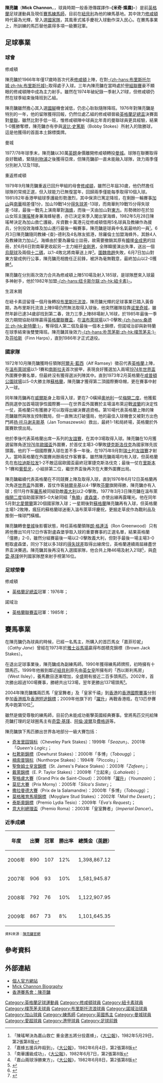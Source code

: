 {{NoteTA|G1=英超
|T=zh-cn:米克·钱农; zh-hk:陳亮鏞; zh-tw:米克·錢農; zh-sg:陈亮镛
|1=zh-cn:米克·钱农; zh-hk:陳亮鏞; zh-tw:米克·錢農; zh-sg:陈亮镛
}}
{{Football player infobox
| playername          = 陳亮鏞<br />''Mick Channon''
| image = 
| fullname            = Michael Roger Channon<br>米高·羅傑·燦儂
| height              = {{height|ft=6|in=0}}  
| dateofbirth         = {{birth date and age|1948|11|28|df=y}}
| cityofbirth         = [[威爾特郡|威爾特郡]][[Orcheston|Orcheston]]
| countryofbirth      = [[英格蘭|英格蘭]]
| currentclub         = 已退役
| position            = [[前鋒_(足球)|前鋒]]
| years               = 1965–77<br>1974<br>1977–79<br>1978<br>1979–82<br>1981<br>1981<br>1982<br>1982<br>1982<br>1982–85<br>1985<br>1985–86<br>1986–87
| clubs               = [[南安普敦足球俱樂部|修咸頓]]<br>→ [[德班些路迪|德班些路迪]]<br>[[曼城足球俱樂部|曼城]]<br>→ [[開普敦城足球會|開普敦城]]<br>[[南安普敦足球俱樂部|修咸頓]]<br>→ [[紐卡素KB聯|紐卡素KB聯]]<br>→ [[Gosnells_City_F.C.|高斯諾爾市]]<br>→ [[加山|加山]]<br>[[纽卡斯尔联足球俱乐部|紐卡素]]<br>[[布里斯托流浪足球會|布里斯托流浪]]<br>[[诺里奇城足球俱乐部|诺里奇城]]<br>[[Miramar_Rangers|美麗華流浪]]<br>[[樸茨茅夫足球會|樸茨茅夫]]<br>[[Finn_Harps|芬哈斯]]
| caps(goals)         = 391 (157)<br>{{0}}{{0}}? {{0}}{{0}}(?)<br>{{0}}72 {{0}}(24)<br>{{0}}{{0}}? {{0}}{{0}}(?)<br>119 {{0}}(28)<br>{{0}}{{0}}4 {{0}}{{0}}(3)<br>{{0}}{{0}}1 {{0}}{{0}}(1)<br>{{0}}{{0}}1 {{0}}{{0}}(0)<br>{{0}}{{0}}4 {{0}}{{0}}(1)<br>{{0}}{{0}}9 {{0}}{{0}}(0)<br>{{0}}88 {{0}}(16)<br>{{0}}{{0}}? {{0}}{{0}}(?)<br>{{0}}34 {{0}}{{0}}(6)<br>{{0}}{{0}}? {{0}}{{0}}(0)
| nationalyears       = 1972–77
| nationalteam        = [[英格蘭足球代表隊|英格蘭]]
| nationalcaps(goals) = {{0}}46 {{0}}(21)
| pcupdate            = 
| ntupdate            = 
}}

'''陳亮鏞'''（'''Mick Channon'''，{{bd|1948年|11月28日|catIdx=Channon, Mick}}，球員時期一般香港傳媒譯作'''-{米奇·燦農}-'''）是前[[英格蘭|英格蘭]]足球運動員及現任[[賽馬|賽馬]][[練馬師|練馬師]]，目前在[[紐貝利|紐貝利]]為他的練馬基地。其中效力[[南安普敦足球俱樂部|修咸頓]]時代最為光輝，曾入選[[英格蘭足球代表隊|國家隊]]，其風車式搖手慶祝入球動作深入民心。在賽馬事業上，所訓練的馬匹替他贏得多項一級賽冠軍。

==足球事業==
===球會===
;修咸頓
陳亮鏞於1966年年僅17歲時首次代表[[南安普敦足球俱樂部|修咸頓]]上陣，在對[[布里斯托尔城足球俱乐部|-{zh-hans:布里斯托尔城;zh-hk:布里斯托城}-]]取得處子入球。三年內陳亮鏞在當時處於[[英格蘭足球聯賽|甲組聯賽]]豪不顯眼的修咸頓陣中成為主力射手。雖然在1974年破紀錄一季射入21球，但修咸頓仍然在球季結束後降班到乙組。

陳亮鏞雖然擔心其入選[[英格蘭足球代表隊|國腳]]機會減低，仍忠心耿耿隨隊降班。1976年對陳亮鏞是特別的一年，他的留隊獲得回報，仍然位處乙組的修咸頓晉級[[英格蘭足總盃|英格蘭足總盃]]決賽面對[[曼徹斯特聯足球俱樂部|曼聯]]，雖然比對手低一班，惟修咸頓陣中球員比年青的曼聯球員更具經驗，結果1-0獲勝奪標，陳亮鏞亦有參與[[波比·史篤斯|波比·史篤斯]]（Bobby Stokes）所射入的致勝球，這是他獲得的首面本土錦標獎牌。

;曼城
1977/78年球季末，陳亮鏞以30萬[[英鎊|英鎊]]身價離開修咸頓轉投[[曼城足球俱乐部|曼城]]。球隊在聯賽取得良好戰績，緊隨[[利物浦足球俱乐部|利物浦]]之後獲得亞席，但陳亮鏞卻一直未能融入球隊，效力兩季僅分別射入12及11球。

;重返修咸頓
1979年9月陳亮鏞重返已回升甲組的母會[[南安普敦足球俱樂部|修咸頓]]，雖然已年屆30歲，他仍然擔任球隊的常規正選，但入球能力已無復當年，回歸兩季僅能每季取得10個入球。1981/82年香港甲組球季護級形勢激烈，其中保濟已篤定降班，在剩餘一輪賽事[[加山|加山]]與[[南華足球隊|南華]]相差僅1分，加山19戰14分[[得失球差|得失球差]]-13球，而南華則19戰15分得失球差-5球，最後一戰先上演南華對[[海蜂足球隊|海蜂]]，而後一天由加山對[[東方足球隊|東方]]。形勢微妙在於加山女班主[[陳瑤琴|陳瑤琴]]身兼海蜂秘書，亦已決定來季入閣出掌海蜂，1982年5月28日陳瑤琴決定為加山救亡護級，斥資數十萬港元從修咸頓借用5名球員及教練作為援兵，分別投效海蜂及加山進行最後一輪賽事，陳亮鏞是球員中名氣最响的一員<small><ref>「陳瑤琴決為嘉山救亡 重金邀五將分投嘉蜂」，《[[大公報|大公報]]》，1982年5月29日，第2張第8版</ref></small>。6月3日陳亮鏞隨同教練-{查}-德利及4名隊友抵港，除羅倫士加盟海蜂外，其餘4人及教練效力加山<small><ref>「嘉蜂五援兵昨殺到」，《[[大公報|大公報]]》，1982年6月4日，第2張第8版</ref></small>。海蜂由於要為羅倫士註冊，故需要撤銷其原有[[南韓|韓]]援[[金成男|金成男]]的註冊，於6月6日對南華更收起另一主力細孖[[金剛男|金剛男]]，全隊韓援演出失準，送出一個[[烏龍球|烏龍球]]及兩個[[十二碼|十二碼]]，以1-4敗北將南華送上岸<small><ref>「南華護級成功」，《[[大公報|大公報]]》，1982年6月7日，第2張第8版</ref></small>。[[圍魏救趙|圍魏救趙]]失敗，6月7日加山對東方變成例行公事，陳亮鏞亮相擔任正前鋒，被評為毫無戰意，最終加山以2-0獲勝<small><ref>「嘉山兩球淨勝東方」，《[[大公報|大公報]]》，1982年6月8日，第2張第8版</ref></small>。

陳亮鏞在分別兩次效力合共為修咸頓上陣510場及射入185球，是球隊歷來入球最多神射手，他於1982年加盟[[纽卡斯尔联足球俱乐部|-{zh-hans:纽卡斯尔联;zh-hk:紐卡素}-]]。

;生涯末期
在紐卡素逗留僅一個月後轉投[[布里斯托流浪足球俱乐部|布里斯托流浪]]，陳亮鏞光輝的足球事業已踏入黃昏期，為布里斯托流浪上陣9場仍然無法取得入球後，他突然離隊投靠[[诺里奇城足球俱乐部|诺里奇城]]，雖然年齡已達34歲卻找到第二春，效力三季上陣88場射入16球，於1985年最後一季效力期間協助球隊贏得[[英格蘭聯賽盃|英格蘭聯賽盃]]，在[[溫布萊球場|溫布萊球場]]以1-0擊敗[[桑德兰足球俱乐部|-{zh-hans:桑德兰;zh-hk:新特蘭;}-]]，奪得個人第二個及最後一個本土錦標，但諾域治卻與新特蘭在球季結束後雙雙降班。陳亮鏞其後效力[[朴茨茅斯足球俱乐部|-{zh-hans:朴茨茅斯;zh-hk:樸茨茅夫;}-]]及[[Finn_Harps|芬哈斯]]（Finn Harps），直到1986年才正式退役。

===國家隊===
1972年10月陳亮鏞獲時任領隊[[阿爾夫·藍西|阿爾夫·藍西]]（Alf Ramsey）徵召代表[[英格蘭足球代表隊|英格蘭]]上陣，在[[溫布萊球場|溫布萊球場]]以1-1賽和[[南斯拉夫國家足球隊|南斯拉夫]]首次披甲，表現良好獲選加入兩場[[1974年世界盃足球賽|1974年世界盃]]外圍賽參賽名單，但最終沒有獲得選派列陣其中。直到1973年2月英格蘭在[[咸普頓公園球場|咸普頓公園球場]]以5-0大勝主隊[[蘇格蘭足球代表隊|蘇格蘭]]，陳亮鏞才獲得第二頂國際賽喼帽，更在賽事中射入一球。

同年陳亮鏞再在[[威爾斯足球代表隊|威爾斯]]身上取得入球，更在7-0橫掃[[奧地利國家足球隊|奧地利]]一仗[[梅開二度|梅開二度]]。他獲藍西挑選參加首場競爭性國際賽——在世界盃外圍賽於主場溫布萊迎戰[[波蘭國家足球隊|波蘭]]的決定性一仗，英格蘭只有獲勝才可以取得出線決賽週資格。第10場代表英格蘭上陣的陳亮鏞雖然與隊友控制戰局，但一直無法打破彊局，他的最佳入球機會又被對方出色門將[[扬·托马谢夫斯基|扬·托马谢夫斯基]]（Jan Tomaszewski）救出，最終1-1和局終場，英格蘭於外圍賽飲恨出局。

他於季後代表英格蘭出席一系列的[[友誼賽|友誼賽]]，在其中3場取得入球。陳亮鏞在10月獲選留隊角逐[[1976年欧洲足球锦标赛|1976年歐國盃]]外圍賽，於首仗主場3-0擊敗[[捷克斯洛伐克國家足球隊|捷克斯洛伐克]]為國家隊先拔頭籌。他的下一個國際賽入球在差不多一年後，在1975年9月對[[瑞士國家足球隊|瑞士]]的[[友誼賽|友誼賽]]才射入。當時英格蘭在外圍賽尚餘兩仗作客賽事，雖然陳亮鏞兩場均有入球，但英格蘭先在[[布拉迪斯拉发|布拉迪斯拉发]]1-2不敵這屆歐國盃最終冠軍捷克斯洛伐克；最後一仗在[[里斯本|里斯本]]1-1賽和[[葡萄牙國家足球隊|葡萄牙]]，小組排第二位，繼世界盃後再次在大賽外圍賽出局。

陳亮鏞繼續代表英格蘭在不同競賽上陣及取得入球，直到1976年6月12日英格蘭再次角逐[[1978年世界盃足球賽|世界盃]]外圍賽，首仗作客[[赫爾辛基|赫爾辛基]]以4-1擊敗[[芬蘭國家足球隊|芬蘭]]旗開得勝，陳亮鏞亦有入球；但11月作客[[羅馬|羅馬]]被同組勁敵[[義大利國家足球隊|義大利]]以2-0擊敗。1977年3月3日陳亮鏞在溫布萊[[梅開二度|梅開二度]]協助國家隊5-0大破同組「[[魚腩部隊|魚腩]]」[[盧森堡國家足球隊|盧森堡]]，亦使出線再露曙光。他在同年5月對[[北愛爾蘭足球代表隊|北愛爾蘭]]第20個國家隊入球；一星期後對[[蘇格蘭足球代表隊|蘇格蘭]]陳亮鏞再有入球，但英格蘭主場1-2敗陣，瘋狂的蘇格蘭球迷衝入溫布萊草坪慶祝，更掘走草皮作為戰利品及推倒一條球門橫楣。

陳亮鏞轉會[[曼城足球俱乐部|曼城]]後影響狀態，時任英格蘭領隊[[朗·格連活|朗·格連活]]（Ron Greenwood）只有將他釁出10月12日作客對盧森堡爭取入球的重要賽事的正選名單，結果英格蘭「僅勝」2-0，雖然分組賽最後一場以2-0擊敗義大利，但對手最後一場主場3-0輕取盧森堡，同分下就以多3球的[[得失球差|得失球差]]取得出線席位，英格蘭連續兩屆緣盡世界盃決賽週。陳亮鏞其後再沒有入選國家隊，他合共上陣46場及射入21球<small><ref>{{cite web |language=en |url=http://www.thefa.com/England/All-Teams/Players/C/Mick-Channon |title=Mick Channon Profile |publisher=[[英格蘭足球總會|''thefa.com'']] |date= |accessdate=2010-03-18 }}{{Dead link}}</ref></small>，與[[凯文·基冈|奇雲·基瑾]]併列國家隊歷來射手榜第16位。

===足球榮譽===
;修咸頓
* [[英格蘭足總盃|英格蘭足總盃]]冠軍：1976年；

;諾域治
* [[英格蘭聯賽盃|英格蘭聯賽盃]]冠軍：1985年；

==賽馬事業==
在陳亮鏞仍為球員的時候，已經一名馬主，所購入的首匹馬女「嘉菲珍妮」（''Cathy Jane''）曾經在1973年於[[雅士谷馬場|雅士谷馬場]]贏得布朗積克錦標（Brown Jack Stakes）。

在退出足球事業後，陳亮鏞成為副練馬師。1990年獲得練馬師牌照，初時擁有十頭馬匹。1999年他搬到鄰近[[纽伯里_(伯克郡)|紐貝利]]原先由[[伊利沙伯二世|英女皇]]所擁有的「西以斯利馬房」（West Ilsley），養馬數目逐漸增加，全盛期有接近二百多頭馬匹。2002年，首次勝出超過100場賽事，勝總共出123場，翌年更勝出137場頭馬<small><ref>{{cite web |language=zh-hk |url=http://www.cxhkir.hkjc.com/chinese/horseform/hf_comment.asp?code=vase09&race=vase&trainer=m_channon |title=練馬師：陳亮鏞 |publisher=''cxhkir.hkjc.com'' |date=2004-12-09 |accessdate=2010-03-18 }}{{dead link|date=2018年1月 |bot=InternetArchiveBot |fix-attempted=yes }}</ref></small>。

2004年陳亮鏞攜兩匹馬「皇室舞者」及「皇家千禧」到[[香港|香港]]的[[香港國際賽事|香港國際賽事]]分別參加[[香港瓶|香港瓶]]及[[香港短途錦標|香港短途錦標]]；2009年他旗下的「[[躍升|躍升]]」再戰香港瓶，在13匹參賽馬中跑第10位<small><ref>{{cite news |language=zh-hk |url=http://www.cxhkir.com/chinese/hkir2009/race_vase_result.asp |title=國泰航空香港瓶賽事結果 |publisher=''cxhkir.com'' |date= |accessdate=2010-03-18 |deadurl=yes |archiveurl=https://web.archive.org/web/20100216134007/http://www.cxhkir.com/chinese/hkir2009/race_vase_result.asp |archivedate=2010-02-16 }}</ref></small>。

雖然是備受尊敬的練馬師，目前仍未能成功衝擊英國經典賽事。曾將馬匹交托給陳亮鏞打理的足球圈馬主有[[凯文·基冈|奇雲·基瑾]]、[[阿倫·波爾|阿倫·波爾]]及[[亚历克斯·弗格森|費格遜]]等。

陳亮鏞旗下馬匹勝出世界各地部分一級大賽包括：
* [[奇发里园锦标|奇发里园锦标]]（Cheveley Park Stakes）：1999年「''Seazun''」、2001年「''Queen's Logic''」；
* [[杜靴斯錦標|杜靴斯錦標]]（Dewhurst Stakes）：2000年「多博」（''Tobougg''）；
* [[楠索普锦标|楠索普锦标]]（Nunthorpe Stakes）：1994年「Piccolo」；
* [[聖詹姆士皇宮錦標|聖詹姆士皇宮錦標]]（St. James's Palace Stakes）：2003年「''Zafeen''」；
* [[戴萊錦標|戴萊錦標]]（E. P. Taylor Stakes）：2009年「立起來」（''Lahaleeb''）；
* [[聖格盧大賽|聖格盧大賽]]（Grand Prix de Saint-Cloud）：2008年「[[躍升|躍升]]」（''Youmzain''）；
* [[莫尼大賽|莫尼大賽]]（Prix Morny）：2005年「''Silca's Sister''」；
* [[撒拉曼德大賽|撒拉曼德大賽]]（Prix de la Salamandre）：2000年「多博」（''Tobougg''）；
* [[莫格雅育馬場錦標|莫格雅育馬場錦標]]（Moyglare Stud Stakes）：2002年「''Mail the Desert''」；
* [[泰斯奧錦標|泰斯奧錦標]]（Premio Lydia Tesio）：2009年「''Eva's Request''」；
* [[意大利總理盃|意大利總理盃]]（Premio Roma）：2003年「皇室舞者」（''Imperial Dancer''）。

===近季成績===
{| class="wikitable sortable" 
! 年度 !! 出賽 !! 冠軍 !! 勝出率 !! 總獎金（[[英鎊|英鎊]]）
|-
| 2006年 || 890 || 107 || 12% || 1,398,867.12
|-
| 2007年 || 906 || 93 || 10% || 1,581,945.87
|-
| 2008年 || 792 || 76 || 10% || 1,122,907.95
|-
| 2009年 || 867 || 73 || 8% || 1,101,645.35
|}

<small>資料來源：[https://web.archive.org/web/20100928133540/http://www.mickchannon.tv/race_results.php 陳亮鏞官網]</small>

==參考資料==
{{reflist}}

==外部連結==
*[http://www.mickchannon.tv 個人官方網站] {{Wayback|url=http://www.mickchannon.tv/ |date=20100413072944 }}
*[http://www.ex-canaries.co.uk/players/channon.htm Mick Channon Biography] {{Wayback|url=http://www.ex-canaries.co.uk/players/channon.htm |date=20110527175725 }}
*[http://www.hkjc.com/chinese/racing/TrainerWinStat.asp?trainercode=CHA 香港賽馬會：陳亮鏞] {{Wayback|url=http://www.hkjc.com/chinese/racing/TrainerWinStat.asp?trainercode=CHA |date=20091219211521 }}

{{Authority control}}
{{DEFAULTSORT:Channon, Mick}}
[[Category:英格蘭足球運動員|Category:英格蘭足球運動員]]
[[Category:修咸頓球員|Category:修咸頓球員]]
[[Category:紐卡素球員|Category:紐卡素球員]]
[[Category:樸茨茅夫球員|Category:樸茨茅夫球員]]
[[Category:布里斯托流浪球員|Category:布里斯托流浪球員]]
[[Category:諾域治球員|Category:諾域治球員]]
[[Category:加山球員|Category:加山球員]]
[[Category:練馬師|Category:練馬師]]
[[Category:英國馬主|Category:英國馬主]]
[[Category:曼城球員|Category:曼城球員]]
[[Category:愛超球員|Category:愛超球員]]
[[Category:港甲球員|Category:港甲球員]]
[[Category:足球前鋒|Category:足球前鋒]]